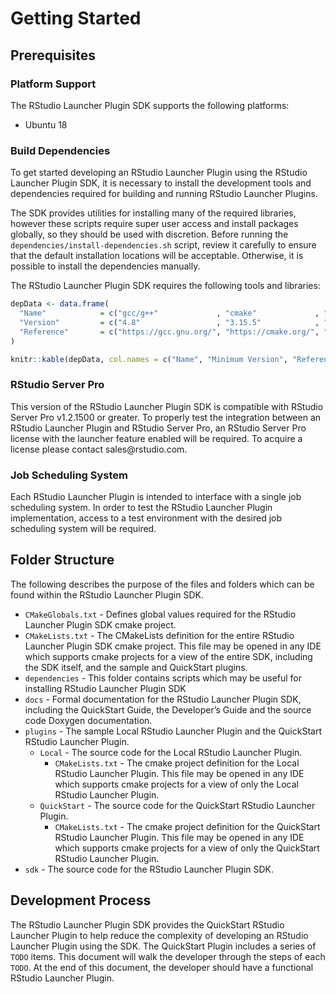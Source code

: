 # Getting Started {#getstarted}

## Prerequisites {#prereq}

### Platform Support
The RStudio Launcher Plugin SDK supports the following platforms:

<!-- TODO: Table here? Other Platforms? More details? -->
* Ubuntu 18

### Build Dependencies
To get started developing an RStudio Launcher Plugin using the RStudio Launcher Plugin SDK, it is necessary to install the development tools and dependencies required for building and running RStudio Launcher Plugins.

The SDK provides utilities for installing many of the required libraries, however these scripts require super user access and install packages globally, so they should be used with discretion. Before running the `dependencies/install-dependencies.sh` script, review it carefully to ensure that the default installation locations will be acceptable. Otherwise, it is possible to install the dependencies manually.

The RStudio Launcher Plugin SDK requires the following tools and libraries:

```r
depData <- data.frame(
  "Name"            = c("gcc/g++"             , "cmake"             , "Boost"),
  "Version"         = c("4.8"                 , "3.15.5"            , "1.70.0"),
  "Reference"       = c("https://gcc.gnu.org/", "https://cmake.org/", "https://www.boost.org/")
)

knitr::kable(depData, col.names = c("Name", "Minimum Version", "Reference"))
```

### RStudio Server Pro
This version of the RStudio Launcher Plugin SDK is compatible with RStudio Server Pro v1.2.1500 or greater. To properly test the integration between an RStudio Launcher Plugin and RStudio Server Pro, an RStudio Server Pro license with the launcher feature enabled will be required. To acquire a license please contact sales@rstudio.com.

### Job Scheduling System
Each RStudio Launcher Plugin is intended to interface with a single job scheduling system. In order to test the RStudio Launcher Plugin implementation, access to a test environment with the desired job scheduling system will be required.

## Folder Structure {#folders}
The following describes the purpose of the files and folders which can be found within the RStudio Launcher Plugin SDK.

* `CMakeGlobals.txt` - Defines global values required for the RStudio Launcher Plugin SDK cmake project.
* `CMakeLists.txt` - The CMakeLists definition for the entire RStudio Launcher Plugin SDK cmake project. This file may be opened in any IDE which supports cmake projects for a view of the entire SDK, including the SDK itself, and the sample and QuickStart plugins.
* `dependencies` - This folder contains scripts which may be useful for installing RStudio Launcher Plugin SDK 
* `docs` - Formal documentation for the RStudio Launcher Plugin SDK, including the QuickStart Guide, the Developer's Guide and the source code Doxygen documentation.
* `plugins` - The sample Local RStudio Launcher Plugin and the QuickStart RStudio Launcher Plugin.
   * `Local` - The source code for the Local RStudio Launcher Plugin.
       * `CMakeLists.txt` - The cmake project definition for the Local RStudio Launcher Plugin. This file may be opened in any IDE which supports cmake projects for a view of only the Local RStudio Launcher Plugin.
   * `QuickStart` - The source code for the QuickStart RStudio Launcher Plugin.
       * `CMakeLists.txt` - The cmake project definition for the QuickStart RStudio Launcher Plugin. This file may be opened in any IDE which supports cmake projects for a view of only the QuickStart RStudio Launcher Plugin.
* `sdk` - The source code for the RStudio Launcher Plugin SDK.

## Development Process {#devproc}
The RStudio Launcher Plugin SDK provides the QuickStart RStudio Launcher Plugin to help reduce the complexity of developing an RStudio Launcher Plugin using the SDK. The QuickStart Plugin includes a series of `TODO` items. This document will walk the developer through the steps of each `TODO`. At the end of this document, the developer should have a functional RStudio Launcher Plugin.
